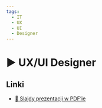 ```yaml
---
tags:
  - IT
  - UX
  - UI
  - Designer
---
```



# ▶️ UX/UI Designer

<YouTubePlayer videoId="YsPjvZFWukk" />

## Linki

- [📄 Slajdy prezentacji w PDF’ie](/download/slidev/1-1-1-ux-ui-designer.pdf)
